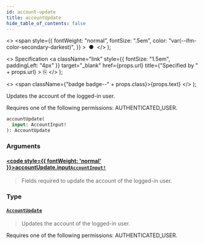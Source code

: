 ```yaml
---
id: account-update
title: accountUpdate
hide_table_of_contents: false
---
```


  <>
    <span
      style={{
        fontWeight: "normal",
        fontSize: ".5em",
        color: "var(--ifm-color-secondary-darkest)",
      }}
    >
      &nbsp;●&nbsp;
    </span>
  </>
);

  <>
    Specification
    <a
      className="link"
      style={{ fontSize: "1.5em", paddingLeft: "4px" }}
      target="\_blank"
      href={props.url}
      title={"Specified by " + props.url}
    >
      ⎘
    </a>
  </>
);

  <>
    <span className={"badge badge--" + props.class}>{props.text}</span>
  </>
);

Updates the account of the logged-in user.

Requires one of the following permissions: AUTHENTICATED_USER.

```graphql
accountUpdate(
  input: AccountInput!
): AccountUpdate
```

### Arguments

#### [<code style={{ fontWeight: 'normal' }}>accountUpdate.<b>input</b></code>](#)<Bullet />[`AccountInput!`](../../api-reference/users/inputs/account-input) <Badge class="secondary" text="non-null"/> <Badge class="secondary" text="input"/> <Badge class="secondary" text="users"/>

> Fields required to update the account of the logged-in user.

### Type

#### [`AccountUpdate`](../../api-reference/users/objects/account-update) <Badge class="secondary" text="object"/> <Badge class="secondary" text="users"/>

> Updates the account of the logged-in user.

Requires one of the following permissions: AUTHENTICATED_USER.

>

